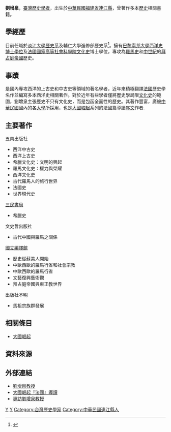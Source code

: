 {{expand|time=2011-01-26}}
'''劉增泉'''{{BD|1959年||}}，[[臺灣|臺灣]][[歷史學者|歷史學者]]，出生於[[中華民國|中華民國]][[中華民國福建省|福建省]][[連江縣_(中華民國)|連江縣]]，曾著作多本[[歷史|歷史]]相關書籍。

==學經歷==
目前任職於[[淡江大學|淡江大學]][[歷史學|歷史系]]及輔仁大學進修部歷史系<ref>{{cite web|language=zh-tw|url=http://www2.tku.edu.tw/~tahx/teacher.html#subtitle_9|title=淡江大學歷史學系師資簡介|publisher=[[淡江大學|淡江大學]]歷史學系網站|date=|accessdate=2011-01-26|deadurl=yes|archiveurl=https://web.archive.org/web/20120111042016/http://www2.tku.edu.tw/~tahx/teacher.html#subtitle_9|archivedate=2012-01-11}}</ref>。擁有[[巴黎第四大學|巴黎索邦大學]][[西洋史|西洋史]][[博士學位|博士學位]]及[[法國國家高等社會科學院|法國國家高等社會科學院]][[文化史|文化史]]博士學位，專攻為[[羅馬歷史|羅馬史]]和[[中世紀|中世紀]]的[[拜占庭帝國|拜占庭帝國]]歷史。

==事蹟==
是國內專攻西洋的上古史和中古史等領域的著名學者，近年來積極翻譯[[法國|法國]]歷史學名作並編寫多本西洋史相關著作。對於近年有些學者僅將歷史學局限[[文化史|文化史]]的範圍，劉增泉主張歷史不只有文化史，而是包函全面性的歷史。其著作豐富，廣被[[中華民國|中華民國]]國內的各[[大學|大學]]所採用，也是[[大國崛起|大國崛起]]系列的法國篇導讀[[序文|序文]]作者.

==主要著作==
{{col-begin}}
{{col-2}}
;五南出版社
*西洋中古史
*西洋上古史
*希臘文化史：文明的興起
*羅馬文化史：權力與榮耀
*西洋文化史
*古代羅馬人的旅行世界
*法國史	
*世界現代史

;[[三民書局|三民書局]]
*希臘史

{{col-2}}
;文史哲出版社
*古代中國與羅馬之關係

;[[國立編譯館|國立編譯館]]
*歷史從蘇美人開始	
*中歐西歐的羅馬行省和社會宗教	
*中歐西歐的羅馬行省	
*文藝復興藝術觀	
*拜占庭帝國與東正教世界

;出版社不明	
*馬祖宗族群發展
{{col-end}}

==相關條目==
*[[大國崛起|大國崛起]]

==資料來源==
{{reflist}}

==外部連結==
* [https://web.archive.org/web/20120111042016/http://www2.tku.edu.tw/~tahx/teacher.html 劉增泉教授]
* [http://tw.myblog.yahoo.com/mayflowercompact/article?mid=93&next=92&l=a&fid=8 大國崛起『法國』導讀]{{dead link|date=2017年11月 |bot=InternetArchiveBot |fix-attempted=yes }}
* [http://ieeuc888.pixnet.net/blog/post/24418883 專訪劉增泉教授] {{Wayback|url=http://ieeuc888.pixnet.net/blog/post/24418883 |date=20190516195853 }}

[[Category:巴黎第四大學校友|Y]]
[[Category:淡江大學教授|Y]]
[[Category:台灣歷史學家|Category:台灣歷史學家]]
[[Category:中華民國連江縣人|Category:中華民國連江縣人]]


{{臺灣學者小作品}}